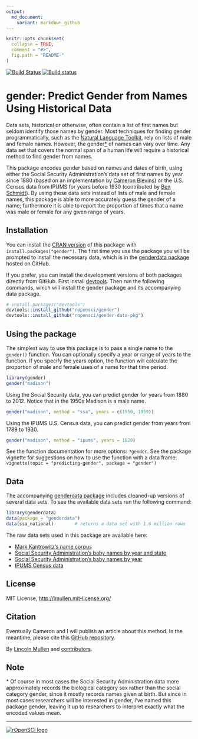 ```yaml
---
output:
  md_document:
    variant: markdown_github
---
```


<!-- README.md is generated from README.Rmd. Please edit that file -->

```r
knitr::opts_chunk$set(
  collapse = TRUE,
  comment = "#>",
  fig.path = "README-"
)
```

[![Build Status](https://travis-ci.org/ropensci/gender.svg?branch=master)](https://travis-ci.org/ropensci/gender) [![Build status](https://ci.appveyor.com/api/projects/status/56q80n66voo9rks2/branch/master)](https://ci.appveyor.com/project/lmullen/gender/branch/master)

# gender: Predict Gender from Names Using Historical Data

Data sets, historical or otherwise, often contain a list of first names but seldom identify those names by gender. Most techniques for finding gender programmatically, such as the [Natural Language Toolkit](http://www.nltk.org/), rely on lists of male and female names. However, the gender[\*](#gender-vs-sex) of names can vary over time. Any data set that covers the normal span of a human life will require a historical method to find gender from names.

This package encodes gender based on names and dates of birth, using either the Social Security Administration's data set of first names by year since 1880 (based on an implementation by [Cameron Blevins](http://www.cameronblevins.org/)) or the U.S. Census data from IPUMS for years before 1930 (contributed by [Ben Schmidt](http://benschmidt.org/)). By using these data sets instead of lists of male and female names, this package is able to more accurately guess the gender of a name; furthermore it is able to report the proportion of times that a name was male or female for any given range of years.

## Installation

You can install the [CRAN version](http://cran.r-project.org/web/packages/gender/index.html) of this package with `install.packages("gender")`. The first time you use the package you will be prompted to install the necessary data, which is in the [genderdata package](http://github.com/lmullen/gender-data-pkg) hosted on GitHub.

If you prefer, you can install the development versions of both packages directly from GitHub. First install [devtools](https://github.com/hadley/devtools). Then run the following commands, which will install the gender package and its accompanying data package.

```r
# install.packages("devtools")
devtools::install_github("ropensci/gender")
devtools::install_github("ropensci/gender-data-pkg")
```

## Using the package

The simplest way to use this package is to pass a single name to the `gender()` function. You can optionally specify a year or range of years to the function. If you specify the years option, the function will calculate the proportion of male and female uses of a name for that time period.

```r
library(gender)
gender("madison")
```

Using the Social Security data, you can predict gender for years from 1880 to 2012. Notice that in the 1950s Madison is a male name.

```r
gender("madison", method = "ssa", years = c(1950, 1959))
```

Using the IPUMS U.S. Census data, you can predict gender from years from 1789 to 1930.

```r
gender("madison", method = "ipums", years = 1820)
```

See the function documentation for more options: `?gender`. See the package vignette for suggestions on how to use the function with a data frame: `vignette(topic = "predicting-gender", package = "gender")`

## Data

The accompanying [genderdata package](http://github.com/ropensci/gender-data-pkg) includes cleaned-up versions of several data sets. To see the available data sets run the following command:

```r
library(genderdata)
data(package = "genderdata")
data(ssa_national)        # returns a data set with 1.6 million rows
```

The raw data sets used in this package are available here:

-   [Mark Kantrowitz's name corpus](http://www.cs.cmu.edu/afs/cs/project/ai-repository/ai/areas/nlp/corpora/names/0.html)
-   [Social Security Administration's baby names by year and state](http://catalog.data.gov/dataset/baby-names-from-social-security-card-applications-data-by-state-and-district-of-)
-   [Social Security Administration's baby names by year](http://catalog.data.gov/dataset/baby-names-from-social-security-card-applications-national-level-data)
-   [IPUMS Census data](https://usa.ipums.org/)

## License

MIT License, <http://lmullen.mit-license.org/>

## Citation

Eventually Cameron and I will publish an article about this method. In the meantime, please cite this [GitHub repository](https://github.com/ropensci/gender).

By [Lincoln Mullen](http://lincolnmullen.com) and [contributors](https://github.com/ropensci/gender/graphs/contributors).

## Note

<a name="gender-vs-sex"></a>\* Of course in most cases the Social Security Administration data more approximately records the biological category sex rather than the social category gender, since it mostly records names given at birth. But since in most cases researchers will be interested in gender, I've named this package gender, leaving it up to researchers to interpret exactly what the encoded values mean.

------------------------------------------------------------------------

[![rOpenSCi logo](http://ropensci.org/public_images/github_footer.png)](http://ropensci.org)
